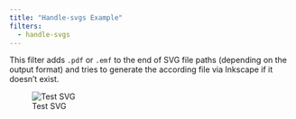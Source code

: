 ```yaml
---
title: "Handle-svgs Example"
filters:
  - handle-svgs
---
```


This filter adds `.pdf` or `.emf` to the end of SVG file paths (depending on the output format) and tries to generate the according file via Inkscape if it doesn't exist.

![Test SVG](drawing.svg)

